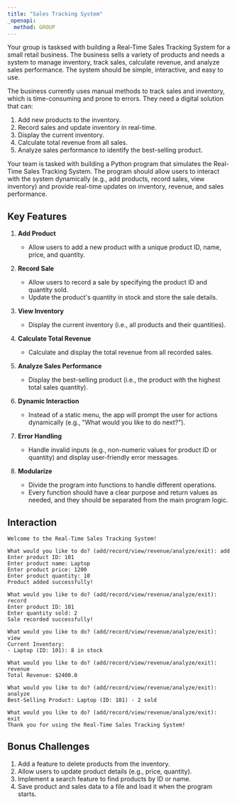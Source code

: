 ```yaml
---
title: "Sales Tracking System"
_openapi:
  method: GROUP
---
```


Your group is tasksed with building a Real-Time Sales Tracking System for a small retail business. The business sells a variety of products and needs a system to manage inventory, track sales, calculate revenue, and analyze sales performance. The system should be simple, interactive, and easy to use.

The business currently uses manual methods to track sales and inventory, which is time-consuming and prone to errors. They need a digital solution that can:

1. Add new products to the inventory.
2. Record sales and update inventory in real-time.
3. Display the current inventory.
4. Calculate total revenue from all sales.
5. Analyze sales performance to identify the best-selling product.

Your team is tasked with building a Python program that simulates the Real-Time Sales Tracking System. The program should allow users to interact with the system dynamically (e.g., add products, record sales, view inventory) and provide real-time updates on inventory, revenue, and sales performance.

## Key Features

1. **Add Product**

    - Allow users to add a new product with a unique product ID, name, price, and quantity.

2. **Record Sale**

    - Allow users to record a sale by specifying the product ID and quantity sold.
    - Update the product's quantity in stock and store the sale details.

3. **View Inventory**

    - Display the current inventory (i.e., all products and their quantities).

4. **Calculate Total Revenue**

    - Calculate and display the total revenue from all recorded sales.

5. **Analyze Sales Performance**

    - Display the best-selling product (i.e., the product with the highest total sales quantity).

6. **Dynamic Interaction**

    - Instead of a static menu, the app will prompt the user for actions dynamically (e.g., "What would you like to do next?").

7. **Error Handling**

    - Handle invalid inputs (e.g., non-numeric values for product ID or quantity) and display user-friendly error messages.

8. **Modularize**

    - Divide the program into functions to handle different operations.
    - Every function should have a clear purpose and return values as needed, and they should be separated from the main program logic.

## Interaction

```codeowners title="Output"
Welcome to the Real-Time Sales Tracking System!

What would you like to do? (add/record/view/revenue/analyze/exit): add
Enter product ID: 101
Enter product name: Laptop
Enter product price: 1200
Enter product quantity: 10
Product added successfully!

What would you like to do? (add/record/view/revenue/analyze/exit): record
Enter product ID: 101
Enter quantity sold: 2
Sale recorded successfully!

What would you like to do? (add/record/view/revenue/analyze/exit): view
Current Inventory:
- Laptop (ID: 101): 8 in stock

What would you like to do? (add/record/view/revenue/analyze/exit): revenue
Total Revenue: $2400.0

What would you like to do? (add/record/view/revenue/analyze/exit): analyze
Best-Selling Product: Laptop (ID: 101) - 2 sold

What would you like to do? (add/record/view/revenue/analyze/exit): exit
Thank you for using the Real-Time Sales Tracking System!
```

## Bonus Challenges

1. Add a feature to delete products from the inventory.
2. Allow users to update product details (e.g., price, quantity).
3. Implement a search feature to find products by ID or name.
4. Save product and sales data to a file and load it when the program starts.